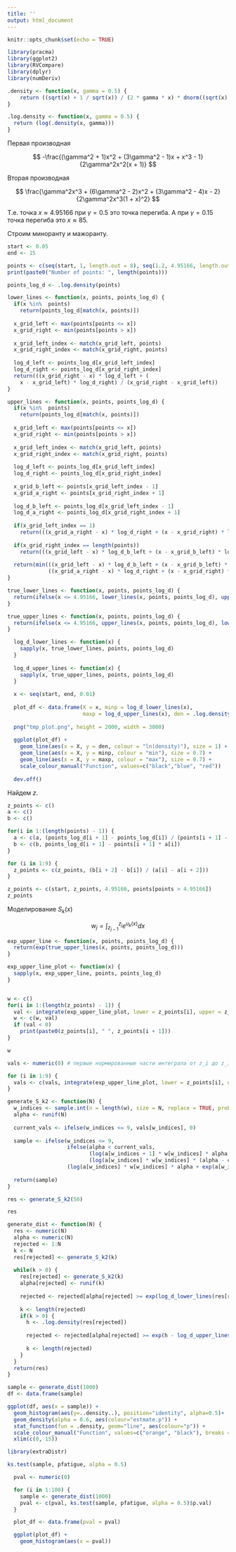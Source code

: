 ---
title: ''
output: html_document
---

```{r setup, include=FALSE}
knitr::opts_chunk$set(echo = TRUE)
```

```{r, warning = FALSE, message=FALSE}
library(pracma)
library(ggplot2)
library(RVCompare)
library(dplyr)
library(numDeriv)
```


```{r}
.density <- function(x, gamma = 0.5) {
    return ((sqrt(x) + 1 / sqrt(x)) / (2 * gamma * x) * dnorm((sqrt(x) - 1 / sqrt(x)) / gamma))
}

.log.density <- function(x, gamma = 0.5) {
  return (log(.density(x, gamma)))
}
```

Первая производная

$$
  -\frac{(\gamma^2 + 1)x^2 + (3\gamma^2 - 1)x + x^3 - 1}{2\gamma^2x^2(x + 1)}
$$

Вторая производная

$$
  \frac{\gamma^2x^3 + (6\gamma^2 - 2)x^2 + (3\gamma^2 - 4)x - 2}{2\gamma^2x^3(1 + x)^2}
$$

Т.е. точка $x \approx 4.95166$ при $\gamma = 0.5$ это точка перегиба. А при $\gamma = 0.15$ точка перегиба это $x \approx 85$.

Строим миноранту и мажоранту. 
```{r}
start <- 0.05
end <- 15

points <- c(seq(start, 1, length.out = 8), seq(1.2, 4.95166, length.out = 3), seq(5.5, end, length.out = 9))
print(paste0("Number of points: ", length(points)))

points_log_d <- .log.density(points)

lower_lines <- function(x, points, points_log_d) {
  if(x %in%  points)
    return(points_log_d[match(x, points)])
  
  x_grid_left <- max(points[points <= x])
  x_grid_right <- min(points[points > x])
  
  x_grid_left_index <- match(x_grid_left, points)
  x_grid_right_index <- match(x_grid_right, points)
  
  log_d_left <- points_log_d[x_grid_left_index]
  log_d_right <- points_log_d[x_grid_right_index]
  return(((x_grid_right - x) * log_d_left + (
    x - x_grid_left) * log_d_right) / (x_grid_right - x_grid_left))
}

upper_lines <- function(x, points, points_log_d) {
  if(x %in%  points)
    return(points_log_d[match(x, points)])
  
  x_grid_left <- max(points[points <= x])
  x_grid_right <- min(points[points > x])
  
  x_grid_left_index <- match(x_grid_left, points)
  x_grid_right_index <- match(x_grid_right, points)
  
  log_d_left <- points_log_d[x_grid_left_index]
  log_d_right <- points_log_d[x_grid_right_index]
  
  x_grid_b_left <- points[x_grid_left_index - 1]
  x_grid_a_right <- points[x_grid_right_index + 1]
  
  log_d_b_left <- points_log_d[x_grid_left_index - 1]
  log_d_a_right <- points_log_d[x_grid_right_index + 1]
  
  if(x_grid_left_index == 1) 
    return(((x_grid_a_right - x) * log_d_right + (x - x_grid_right) * log_d_a_right) / (x_grid_a_right - x_grid_right))
  
  if(x_grid_right_index == length(points)) 
    return(((x_grid_left - x) * log_d_b_left + (x - x_grid_b_left) * log_d_left) / (x_grid_left - x_grid_b_left))
  
  return(min(((x_grid_left - x) * log_d_b_left + (x - x_grid_b_left) * log_d_left) / (x_grid_left - x_grid_b_left),
             ((x_grid_a_right - x) * log_d_right + (x - x_grid_right) * log_d_a_right) / (x_grid_a_right - x_grid_right)))
}

true_lower_lines <- function(x, points, points_log_d) {
  return(ifelse(x <= 4.95166, lower_lines(x, points, points_log_d), upper_lines(x, points, points_log_d)))
}

true_upper_lines <- function(x, points, points_log_d) {
  return(ifelse(x <= 4.95166, upper_lines(x, points, points_log_d), lower_lines(x, points, points_log_d)))
}
```

```{r}
  log_d_lower_lines <- function(x) {
    sapply(x, true_lower_lines, points, points_log_d)
  }
  
  log_d_upper_lines <- function(x) {
    sapply(x, true_upper_lines, points, points_log_d)
  }
  
  x <- seq(start, end, 0.01)
  
  plot_df <- data.frame(X = x, minp = log_d_lower_lines(x),
                        maxp = log_d_upper_lines(x), den = .log.density(x))
  
  png("tmp_plot.png", height = 2000, width = 3000)
  
  ggplot(plot_df) + 
    geom_line(aes(x = X, y = den, colour = "ln(density)"), size = 1) + 
    geom_line(aes(x = X, y = minp, colour = "min"), size = 0.7) + 
    geom_line(aes(x = X, y = maxp, colour = "max"), size = 0.7) + 
    scale_colour_manual("Function", values=c("black","blue", "red")) 
  
  dev.off()
```


Найдем $z$.
```{r}
z_points <- c()
a <- c()
b <- c()

for(i in 1:(length(points) - 1)) {
  a <- c(a, (points_log_d[i + 1] - points_log_d[i]) / (points[i + 1] - points[i]))
  b <- c(b, points_log_d[i + 1] - points[i + 1] * a[i])
}

for (i in 1:9) {
  z_points <- c(z_points, (b[i + 2] - b[i]) / (a[i] - a[i + 2]))
}

z_points <- c(start, z_points, 4.95166, points[points > 4.95166])
z_points
```

Моделирование $S_k(x)$

$$
\begin{equation*}
  w_j = \int_{z_{j - 1}}^{z_j} e^{u_k(x)}dx
\end{equation*}
$$

```{r, warning = FALSE}
exp_upper_line <- function(x, points, points_log_d) {
  return(exp(true_upper_lines(x, points, points_log_d)))
}

exp_upper_line_plot <- function(x) {
  sapply(x, exp_upper_line, points, points_log_d)
}


w <- c()
for(i in 1:(length(z_points) - 1)) {
  val <- integrate(exp_upper_line_plot, lower = z_points[i], upper = z_points[i + 1])$value
  w <- c(w, val)
  if (val < 0)
    print(paste0(z_points[i], " ", z_points[i + 1]))
}

w

vals <- numeric(0) # первые нормированные части интеграла от z_i до z_i+1

for (i in 1:9) {
  vals <- c(vals, integrate(exp_upper_line_plot, lower = z_points[i], upper = points[i + 1])$value / w[i])
}

generate_S_k2 <- function(N) {
  w_indices <- sample.int(n = length(w), size = N, replace = TRUE, prob = (w / sum(w))) # Дискретное случайное на w
  alpha <- runif(N)
  
  current_vals <- ifelse(w_indices <= 9, vals[w_indices], 0)
  
  sample <- ifelse(w_indices <= 9,
                   ifelse(alpha < current_vals, 
                          (log(a[w_indices + 1] * w[w_indices] * alpha + exp(a[w_indices + 1] * z_points[w_indices] + b[w_indices + 1])) - b[w_indices + 1]) / a[w_indices + 1], 
                          (log(a[w_indices] * w[w_indices] * (alpha - current_vals) + exp(a[w_indices] * points[w_indices + 1] + b[w_indices])) - b[w_indices]) / a[w_indices]),
                   (log(a[w_indices] * w[w_indices] * alpha + exp(a[w_indices] * z_points[w_indices] + b[w_indices])) - b[w_indices]) / a[w_indices])
  
  return(sample)
}

res <- generate_S_k2(50)

res
```

```{r}
generate_dist <- function(N) {
  res <- numeric(N)
  alpha <- numeric(N)
  rejected <- 1:N
  k <- N
  res[rejected] <- generate_S_k2(k)
  
  while(k > 0) {
    res[rejected] <- generate_S_k2(k)
    alpha[rejected] <- runif(k)
    
    rejected <- rejected[alpha[rejected] >= exp(log_d_lower_lines(res[rejected]) - log_d_upper_lines(res[rejected]))]
    
    k <- length(rejected)
    if(k > 0) {
      h <- .log.density(res[rejected])
      
      rejected <- rejected[alpha[rejected] >= exp(h - log_d_upper_lines(res[rejected]))]
      
      k <- length(rejected)
    }
  }
  return(res)
}
```

```{r, warning = FALSE}
sample <- generate_dist(1000)
df <- data.frame(sample)

ggplot(df, aes(x = sample)) +
  geom_histogram(aes(y=..density..), position="identity", alpha=0.5)+
  geom_density(alpha = 0.6, aes(colour="estmate.p")) +
  stat_function(fun = .density, geom="line", aes(colour="p")) +
  scale_colour_manual("Function", values=c("orange", "black"), breaks = c("estmate.p","p")) +
  xlim(c(0, 15))
```

```{r}
library(extraDistr)
```


```{r}
ks.test(sample, pfatigue, alpha = 0.5)
```

```{r, warning = FALSE}
  pval <- numeric(0)

  for (i in 1:100) {
    sample <- generate_dist(1000)
    pval <- c(pval, ks.test(sample, pfatigue, alpha = 0.5)$p.val)
  }

  plot_df <- data.frame(pval = pval)

  ggplot(plot_df) + 
    geom_histogram(aes(x = pval))
```
